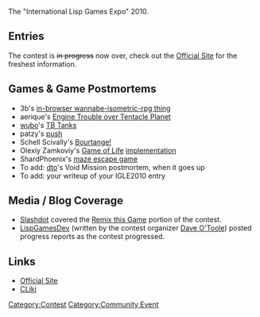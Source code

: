 The "International Lisp Games Expo" 2010.

== Entries ==

The contest is <s>in progress</s> now over, check out the [http://www.cliki.net/InternationalLispGameExpo2010 Official Site] for the freshest information.

== Games & Game Postmortems ==

* 3b's [http://3bb.cc/blog/2010/07/08/igle%202010%20postmortem/ in-browser wannabe-isometric-rpg thing]
* aerique's [http://aerique.blogspot.com/2010/08/ilge-2010-post-mortem-engine-troubles.html Engine Trouble over Tentacle Planet]
* [[User:wubo|wubo]]'s [http://common-lisp.net/pipermail/lisp-game-dev/2010-August/000099.html TB Tanks]
* patzy's [http://github.com/patzy/push/blob/master/postmortem.org push]
* Schell Scivally's [http://efnx.com/bourtange-postmortem/ Bourtange!]
* Olexiy Zamkoviy's [http://en.wikipedia.org/wiki/Conway%27s_Game_of_Life Game of Life] [http://olexiy.info/article/7 implementation]
* ShardPhoenix's [http://github.com/ShardPhoenix/SAGame#readme maze escape game]
* To add: [[User:Dto1138|dto]]'s Void Mission postmortem, when it goes up
* To add: your writeup of your IGLE2010 entry

== Media / Blog Coverage ==

* [http://www.slashdot.org Slashdot] covered the [http://games.slashdot.org/story/10/07/18/227243/Remix-This-Game-mdash-a-Free-Software-Experiment?art_pos=1 Remix this Game] portion of the contest.
* [http://lispgamesdev.blogspot.com/ LispGamesDev] (written by the contest organizer [[User:Dto1138|Dave O'Toole]]) posted progress reports as the contest progressed.

== Links ==

* [http://dto.github.com/notebook/2010expo.html Official Site]
* [http://www.cliki.net/Gentoo/InternationalLispGameExpo2010 CLiki]

[[Category:Contest]]
[[Category:Community Event]]